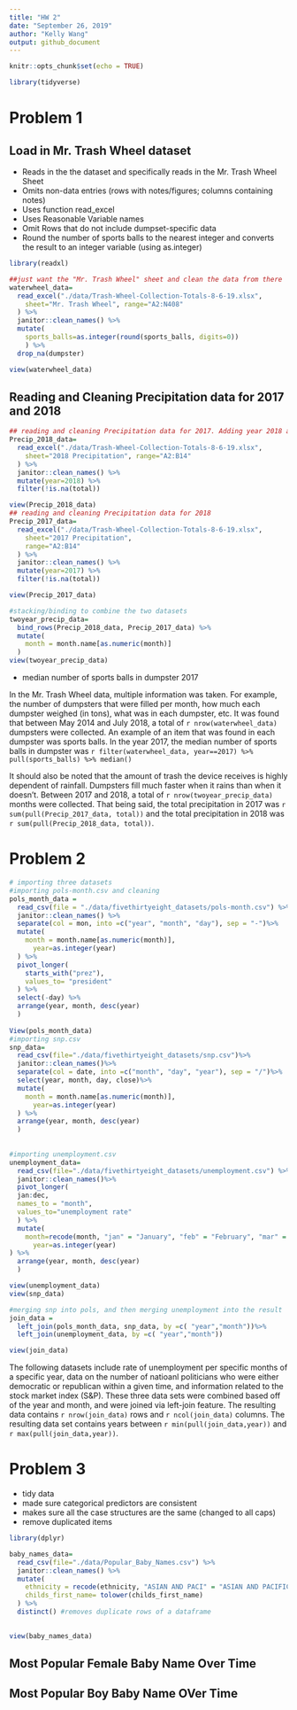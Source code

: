 ```yaml
---
title: "HW 2"
date: "September 26, 2019"
author: "Kelly Wang"
output: github_document
---
```


```r
knitr::opts_chunk$set(echo = TRUE)

library(tidyverse)
```
# Problem 1
## Load in Mr. Trash Wheel dataset

* Reads in the the dataset and specifically reads in the Mr. Trash Wheel Sheet
* Omits non-data entries (rows with notes/figures; columns containing notes)
* Uses function read_excel
* Uses Reasonable Variable names
* Omit Rows that do not include dumpset-specific data
* Round the number of sports balls to the nearest integer and converts the result to an integer variable (using as.integer)


```r
library(readxl)

##just want the "Mr. Trash Wheel" sheet and clean the data from there
waterwheel_data=
  read_excel("./data/Trash-Wheel-Collection-Totals-8-6-19.xlsx", 
    sheet="Mr. Trash Wheel", range="A2:N408"
  ) %>%
  janitor::clean_names() %>%
  mutate(
    sports_balls=as.integer(round(sports_balls, digits=0)) 
    ) %>%
  drop_na(dumpster)

view(waterwheel_data)
```
## Reading and Cleaning Precipitation data for 2017 and 2018
```r
## reading and cleaning Precipitation data for 2017. Adding year 2018 and omitting rows without preciptiation data  
Precip_2018_data=
  read_excel("./data/Trash-Wheel-Collection-Totals-8-6-19.xlsx", 
    sheet="2018 Precipitation", range="A2:B14"
  ) %>%
  janitor::clean_names() %>%
  mutate(year=2018) %>%
  filter(!is.na(total))

view(Precip_2018_data)
## reading and cleaning Precipitation data for 2018
Precip_2017_data=
  read_excel("./data/Trash-Wheel-Collection-Totals-8-6-19.xlsx", 
    sheet="2017 Precipitation",
    range="A2:B14"
  ) %>%
  janitor::clean_names() %>%
  mutate(year=2017) %>%
  filter(!is.na(total))

view(Precip_2017_data)

#stacking/binding to combine the two datasets 
twoyear_precip_data=
  bind_rows(Precip_2018_data, Precip_2017_data) %>%
  mutate(
    month = month.name[as.numeric(month)]
  )
view(twoyear_precip_data)
```
* median number of sports balls in dumpster 2017

In the Mr. Trash Wheel data, multiple information was taken. For example, the number of dumpsters that were filled per month, how much each dumpster weighed (in tons), what was in each dumpster, etc. It was found that between May 2014 and July 2018, a total of `r nrow(waterwheel_data)` dumpsters were collected. An example of an item that was found in each dumpster was sports balls. In the year 2017, the median number of sports balls in dumpster was `r filter(waterwheel_data, year==2017) %>% pull(sports_balls) %>% median()`

It should also be noted that the amount of trash the device receives is highly dependent of rainfall. Dumpsters fill much faster when it rains than when it doesn't. Between 2017 and 2018, a total of `r nrow(twoyear_precip_data)` months were collected.  That being said, the total precipitation in 2017 was `r sum(pull(Precip_2017_data, total))` and the total precipitation in 2018 was `r sum(pull(Precip_2018_data, total))`. 

# Problem 2
```r
# importing three datasets
#importing pols-month.csv and cleaning
pols_month_data =
  read_csv(file = "./data/fivethirtyeight_datasets/pols-month.csv") %>%
  janitor::clean_names() %>%
  separate(col = mon, into =c("year", "month", "day"), sep = "-")%>%
  mutate(
    month = month.name[as.numeric(month)],
      year=as.integer(year)
  ) %>%
  pivot_longer(
    starts_with("prez"),
    values_to= "president"
  ) %>% 
  select(-day) %>% 
  arrange(year, month, desc(year)
  )
  
View(pols_month_data)
#importing snp.csv 
snp_data=
  read_csv(file="./data/fivethirtyeight_datasets/snp.csv")%>%
  janitor::clean_names()%>%
  separate(col = date, into =c("month", "day", "year"), sep = "/")%>%
  select(year, month, day, close)%>%
  mutate(
    month = month.name[as.numeric(month)], 
      year=as.integer(year)
  ) %>% 
  arrange(year, month, desc(year)
  )
  
  
#importing unemployment.csv
unemployment_data=
  read_csv(file="./data/fivethirtyeight_datasets/unemployment.csv") %>%
  janitor::clean_names()%>%
  pivot_longer(
  jan:dec,
  names_to = "month",
  values_to="unemployment rate"
  ) %>% 
  mutate(
    month=recode(month, "jan" = "January", "feb" = "February", "mar" = "March", "apr"= "April" , "may"= "May", "jun" = "June", "jul" = "July", "aug"="August", "sep" = "September", "oct" = "October", "nov" = "November", "dec" = "December"), 
      year=as.integer(year)
) %>% 
  arrange(year, month, desc(year)
  )

view(unemployment_data)
view(snp_data)

#merging snp into pols, and then merging unemployment into the result
join_data = 
  left_join(pols_month_data, snp_data, by =c( "year","month"))%>%
  left_join(unemployment_data, by =c( "year","month"))

view(join_data)
```
The following datasets include rate of unemployment per specific months of a specific year, data on the number of natioanl politicians who were either democratic or republican within a given time, and information related to the stock market index (S&P). These three data sets were combined based off of the year and month, and were joined via left-join feature. The resulting data contains `r nrow(join_data)` rows and `r ncol(join_data)` columns. The resulting data set contains years between `r min(pull(join_data,year))` and `r max(pull(join_data,year))`. 

# Problem 3

* tidy data
* made sure categorical predictors are consistent
* makes sure all the case structures are the same (changed to all caps)
* remove duplicated items
```r
library(dplyr)

baby_names_data=
  read_csv(file="./data/Popular_Baby_Names.csv") %>% 
  janitor::clean_names() %>% 
  mutate(
    ethnicity = recode(ethnicity, "ASIAN AND PACI" = "ASIAN AND PACIFIC ISLANDER", "WHITE NON HISP" = "WHITE NON HISPANIC", "BLACK NON HISP" = "BLACK NON HISPANIC"),
    childs_first_name= tolower(childs_first_name)
  ) %>% 
  distinct() #removes duplicate rows of a dataframe
  

view(baby_names_data)
```
## Most Popular Female Baby Name Over Time

## Most Popular Boy Baby Name OVer Time 

